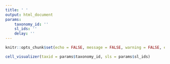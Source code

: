 ```yaml
---
title: ' '
output: html_document
params:
    taxonomy_id: ''
    sl_ids: ''
    delay: ''
---
```


```r
knitr::opts_chunk$set(echo = FALSE, message = FALSE, warning = FALSE, error = FALSE)
```



```r

cell_visualizer(taxid = params$taxonomy_id, sls = params$sl_ids)
 
```

